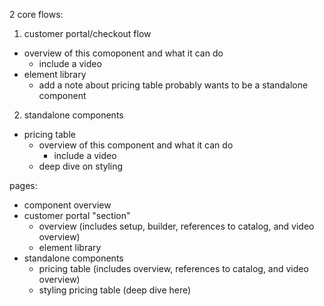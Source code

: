 2 core flows:
1. customer portal/checkout flow
  - overview of this comoponent and what it can do
    - include a video
  - element library
    - add a note about pricing table probably wants to be a standalone component
2. standalone components
  - pricing table
    - overview of this component and what it can do
      - include a video
    - deep dive on styling


pages:
- component overview
- customer portal "section"
  - overview (includes setup, builder, references to catalog, and video overview)
  - element library
- standalone components
  - pricing table (includes overview, references to catalog, and video overview)
  - styling pricing table (deep dive here)
